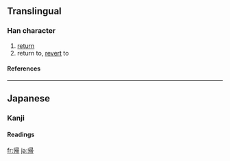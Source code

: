 {{see|歸}}

==Translingual==
===Han character===
{{Han char|rn=50|rad=巾|as=07|sn=10|four=|canj=中中尸一月 (LLSMB)}}
# [[return]]
# return to, [[revert]] to
====References====
{{Han ref|kx=0332.121|dkj=08930|dj=0638.110|hdz=10739.160|uh=5E30|ud=24112}}
----
==Japanese==
===Kanji===
{{ja-kanji|grade=2|rs=巾07}}
====Readings====
{{ja-readings|on=[[き]] (ki)|kun=[[かえる]] (kaeru), [[とつぐ]] (totsugu), [[おくる]] (okuru)}}

[[fr:帰]]
[[ja:帰]]